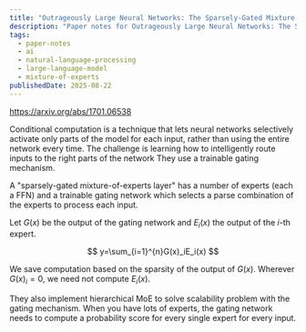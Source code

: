 ```yaml
---
title: "Outrageously Large Neural Networks: The Sparsely-Gated Mixture-of-Experts Layer | Paper Notes"
description: "Paper notes for Outrageously Large Neural Networks: The Sparsely-Gated Mixture-of-Experts Layer."
tags:
  - paper-notes
  - ai
  - natural-language-processing
  - large-language-model
  - mixture-of-experts
publishedDate: 2025-08-22
---
```


https://arxiv.org/abs/1701.06538

Conditional computation is a technique that lets neural networks selectively activate only parts of the model for each input, rather than using the entire network every time.
The challenge is learning how to intelligently route inputs to the right parts of the network
They use a trainable gating mechanism.

A "sparsely-gated mixture-of-experts layer" has a number of experts (each a FFN) and a trainable gating network which selects a parse combination of the experts to process each input.

Let $G(x)$ be the output of the gating network and $E_i(x)$ the output of the $i$-th expert.

$$
y=\sum_{i=1}^{n}G(x)_iE_i(x)
$$

We save computation based on the sparsity of the output of $G(x)$.
Wherever $G(x)_i=0$, we need not compute $E_i(x)$.

They also implement hierarchical MoE to solve scalability problem with the gating mechanism.
When you have lots of experts, the gating network needs to compute a probability score for every single expert for every input.
